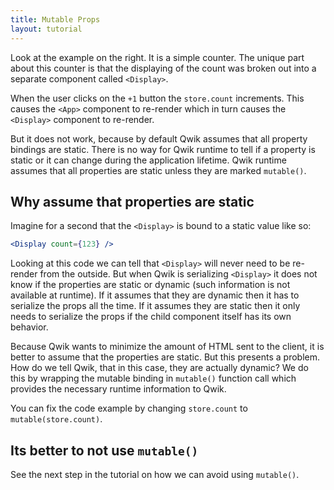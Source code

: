 ```yaml
---
title: Mutable Props
layout: tutorial
---
```


Look at the example on the right. It is a simple counter. The unique part about this counter is that the displaying of the count was broken out into a separate component called `<Display>`.

When the user clicks on the `+1` button the `store.count` increments. This causes the `<App>` component to re-render which in turn causes the `<Display>` component to re-render.

But it does not work, because by default Qwik assumes that all property bindings are static. There is no way for Qwik runtime to tell if a property is static or it can change during the application lifetime. Qwik runtime assumes that all properties are static unless they are marked `mutable()`.

## Why assume that properties are static

Imagine for a second that the `<Display>` is bound to a static value like so:

```jsx
<Display count={123} />
```

Looking at this code we can tell that `<Display>` will never need to be re-render from the outside. But when Qwik is serializing `<Display>` it does not know if the properties are static or dynamic (such information is not available at runtime). If it assumes that they are dynamic then it has to serialize the props all the time. If it assumes they are static then it only needs to serialize the props if the child component itself has its own behavior. 

Because Qwik wants to minimize the amount of HTML sent to the client, it is better to assume that the properties are static. But this presents a problem. How do we tell Qwik, that in this case, they are actually dynamic? We do this by wrapping the mutable binding in `mutable()` function call which provides the necessary runtime information to Qwik.

You can fix the code example by changing `store.count` to `mutable(store.count)`.

## Its better to not use `mutable()`

See the next step in the tutorial on how we can avoid using `mutable()`.